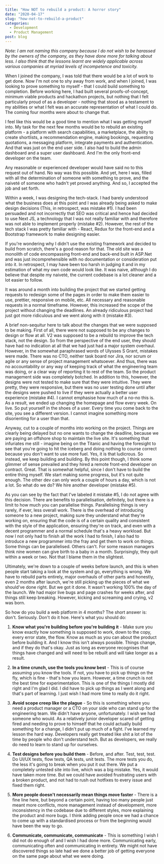 ```yaml
---
title: "How NOT to rebuild a product: A horror story"
date: "2020-04-17"
slug: "how-not-to-rebuild-a-product"
categories:
  - Development
  - Product Management
post: blog
---
```


_Note: I am not naming this company because I do not wish to be harassed by the owners of the company, as they have done more for talking about less. I also think that the lessons learnt are widely applicable across various companies at myriad levels of incompetence and toxicity._

When I joined the company, I was told that there would be a lot of work to get done. Now I'm not one to shy away from work, and when I joined, I was looking to prove something to myself - that I could build something to completion. Before working here, I had built several proofs-of-concept, minimum viable products and hackathon projects, but nothing that I felt particularly proud of as a developer - nothing that stood as a testament to my abilities or what I felt was an accurate representation of what I could do. The coming four months were about to change that.

I feel like this would be a good time to mention what I was getting myself into. My task for the next few months would be to rebuild an existing platform - a platform with search capabilities, a marketplace, the ability to create shortlists, a recommendation engine, making bookings, requesting quotations, a messaging platform, integrate payments and authentication. And that was just on the end user side. I also had to build the admin dashboard and a super user dashboard. And I'm the only front-end developer on the team.

Any reasonable or experienced developer would have said no to this request out of hand. No way was this possible. And yet, here I was, filled with all the determination of someone with something to prove, and the naiveté of someone who hadn't yet proved anything. And so, I accepted the job and set forth.

Within a week, I was designing the tech-stack. I had barely understood what the business does at this point and I was already being asked to make design decisions (This, in retrospect, was mistake #1). I had been persuaded and not incorrectly that SEO was critical and hence had decided to use Next JS, a technology that I was not really familiar with and therefore was not able to implement properly (mistake #2). However, the rest of the tech stack I was pretty familiar with - React, Redux for the front-end and a Bootstrap framework to make designing easier.

If you're wondering why I didn't use the existing framework and decided to build from scratch, there's a good reason for that. The old site was a monolith of code encompassing front-end and back-end built in ASP.Net and was just incomprehensible with no documentation or consideration put into it. In retrospect, I may have been too harsh in judging it and in my estimation of what my own code would look like. It was naive, although I do believe that despite my naiveté, the current codebase is a lot cleaner and a lot easier to follow.

It was around a month into building the project that we started getting requests to redesign some of the pages in order to make them easier to use, prettier, responsive on mobile, etc. All necessary and reasonable requests in a normal timeframe. However, this increased the scope of the project without changing the deadlines. An already ridiculous project had just got more ridiculous and we went along with it (mistake #3).

A brief non-sequitur here to talk about the changes that we were supposed to be making. First of all, there were not supposed to be any changes to design or flow at all. V2 was supposed to be a rebuild to improve the tech stack, not the design. So from the perspective of the end user, they should have had no indication at all that we had just had a major system overhaul. However, in the somewhat paraphrased words of Ulysses S Grant, mistakes were made. There was no CTO, neither task board nor Jira, nor scrum or agile or any sense of project management whatsoever. And thus, there was no accountability or any way of keeping track of what the engineering team was doing, or a clear way of reporting it to rest of the team. So the product management side was completely botched. In addition to this, however, the designs were not tested to make sure that they were intuitive. They were pretty, they were responsive, but there was no user testing done until after the designs were pushed to live if they were actually a better user experience (mistake #4). I cannot emphasise how much of a no-no this is. As a result, we ended up changing the homepage and flow every week. On live. So put yourself in the shoes of a user. Every time you come back to the site, you see a different version. I cannot imagine something more disorienting for a user than that.

Anyway, cut to a couple of months into working on the project. Things are clearly being delayed but no one wants to change the deadline, because we are paying an offshore shop to maintain the live site. It's something that infuriates me still - imagine being on the Titanic and having the foresight to see that you're going to hit the iceberg and doing nothing to course correct because you don't want to use more fuel. Yes, it is that ludicrous. So instead, we keep building and building. By this point though, I think some glimmer of sense prevailed and they hired a remote front-end developer on contract. Great. That is somewhat helpful, since I don't have to build the entire thing myself. We start making some progress, but it's not quite enough. The other dev can only work a couple of hours a day, which is not a lot. So what do we do? We hire another developer (mistake #5).

As you can see by the fact that I've labeled it mistake #5, I do not agree with this decision. There are benefits to parallelisation, definitely, but there is a limit to how much you can parallelise things. Parallelising things is very rarely, if ever, less overall work. There is the overhead of introducing someone to a new project, making sure they understand what they're working on, ensuring that the code is of a certain quality and consistent with the style of the application, ensuring they're on track, and even with a decent programmer and a normal schedule that's a heavy workload. But now I not only had to finish all the work I had to finish, I also had to introduce a new programmer into the fray and get them to work on things. Some things can be parallelised. Others can't. For some reason managers think nine women can give birth to a baby in a month. Surprisingly, they quit within a week or two. Not that I blame them in the slightest.

Ultimately, we're down to a couple of weeks before launch, and this is when people start taking a look at the system and go, everything is wrong. We have to rebuild parts entirely, major overhauls of other parts and honestly, even 2 months after launch, we're still picking up the pieces of what we should've done right. But we got it done. It wasn't working 100% the day of the launch. We had major live bugs and page crashes for weeks after, and things still keep breaking. However, kicking and screaming and crying, v2 was born.

So how do you build a web platform in 4 months? The short answer is: don't. Seriously. Don't do it hoe. Here's what you should do:

1. **Know what you're building before you're building it** - Make sure you know exactly how something is supposed to work, down to the copy, every error state, the flow. Know as much as you can about the product before building it. And I know this isn't always possible. Things change, and if they do that's okay. Just as long as everyone recognises that things have changed and will need to be rebuilt and will take longer as a result.

2. **In a time crunch, use the tools you know best** - This is of course assuming you know the tools. If not, you have to pick up things on the fly, which is fine - that's how you learn. However, a time crunch is not the best time for experimentation. This is one of the things I mostly did right and I'm glad I did. I did have to pick up things as I went along and that's part of learning. I just wish I had more time to really do it right.

3. **Avoid scope creep like the plague** - So this is something where you need a product manager or a CTO on your side who can stand up for the engineering team. We didn't have anyone, unfortunately. I wish we had someone who would. As a relatively junior developer scared of getting fired and needing to prove to himself that he could actually build something for a change, I didn't put up much of a fight. I've learned my lesson the hard way. Developers really get treated like shit a lot of the time by people who don't understand tech. But as developers, we really do need to learn to stand up for ourselves.

4. **Test designs before you build them** - Before, and after. Test, test, test. Do UI/UX tests, flow tests, QA tests, unit tests. The more tests you do, the less it's going to break when you put it out there. We put a completely untested site into live, which was a big mistake. Yes, it would have taken more time. But we could have avoided frustrating users with a broken product, and not had to rush out hotfixes to every issue and fixed them right.

5. **More people doesn't necessarily mean things move faster** - There is a fine line here, but beyond a certain point, having too many people just meant more conflicts, more management instead of development, more inconsistency in the codebase due to different styles, more explaining the product and more bugs. I think adding people once we had a chance to come up with a standardised process or from the beginning would have been the way to go.

6. **Communicate, communicate, communicate** - This is something I wish I did not do enough of and I wish I had done more. Communicating early, communicating often and communicating in entirety. We might not have discovered things so late had we done a better job of getting everyone on the same page about what we were doing.
